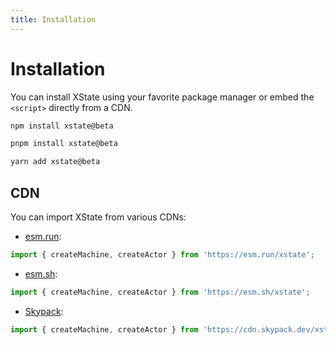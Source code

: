 ```yaml
---
title: Installation
---
```


# Installation

You can install XState using your favorite package manager or embed the `<script>` directly from a CDN.

<Tabs>
<TabItem value="npm" label="npm">

```bash
npm install xstate@beta
```

</TabItem>

<TabItem value="pnpm" label="pnpm">

```bash
pnpm install xstate@beta
```

</TabItem>

<TabItem value="yarn" label="yarn">

```bash
yarn add xstate@beta
```

</TabItem>
</Tabs>

## CDN

You can import XState from various CDNs:

- [esm.run](https://esm.run):

```ts
import { createMachine, createActor } from 'https://esm.run/xstate';
```

- [esm.sh](https://esm.sh):

```ts
import { createMachine, createActor } from 'https://esm.sh/xstate';
```

- [Skypack](https://www.skypack.dev):

```ts
import { createMachine, createActor } from 'https://cdn.skypack.dev/xstate';
```
